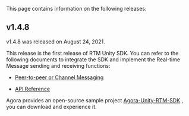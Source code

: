 <PlatformWrapper platform="unity">

This page contains information on the following releases:

## v1.4.8
v1.4.8 was released on August 24, 2021.

This release is the first release of RTM Unity SDK. You can refer to the following documents to integrate the SDK and implement the Real-time Message sending and receiving functions:

- [Peer-to-peer or Channel Messaging](https://docs.agora.io/en/Real-time-Messaging/start_messaging_unity?platform=Unity)

- [API Reference](https://docs.agora.io/en/Real-time-Messaging/API%20Reference/RTM_unity/index.html)

Agora provides an open-source sample project [Agora-Unity-RTM-SDK](https://github.com/AgoraIO-Community/Agora-Unity-RTM-SDK/) , you can download and experience it.

</PlatformWrapper>